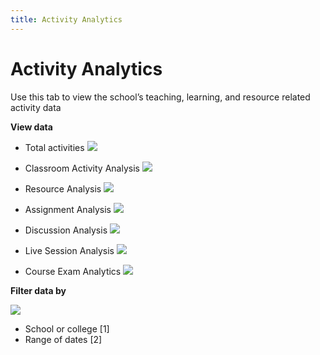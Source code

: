 ```yaml
--- 
title: Activity Analytics
--- 
```


# Activity Analytics

Use this tab to view the school’s teaching, learning, and resource related activity data

**View data**

- Total activities
![](/img/ulearning/admin/data07.png)


- Classroom Activity Analysis
![](/img/ulearning/admin/data08.png)

- Resource Analysis
![](/img/ulearning/admin/data09.png)

- Assignment Analysis
![](/img/ulearning/admin/data10.png)

- Discussion Analysis
![](/img/ulearning/admin/data11.png)

- Live Session Analysis
![](/img/ulearning/admin/data12.png)

- Course Exam Analytics
![](/img/ulearning/admin/data13.png)

**Filter data by**

![](/img/ulearning/admin/data14.png)
- School or college [1]
- Range of dates [2]